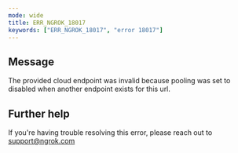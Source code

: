 ```yaml
---
mode: wide
title: ERR_NGROK_18017
keywords: ["ERR_NGROK_18017", "error 18017"]
---
```


## Message

The provided cloud endpoint was invalid because pooling was set to disabled when another endpoint exists for this url.

## Further help

If you're having trouble resolving this error, please reach out to [support@ngrok.com](mailto:support@ngrok.com?subject=Help%20with%20ERR_NGROK_18017)
